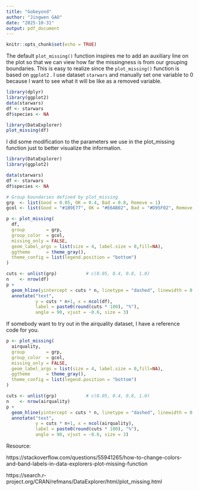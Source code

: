 ---
title: "Gobeyond"
author: "Jingwen GAO"
date: "2025-10-31"
output: pdf_document
---

```{r setup, include=FALSE}
knitr::opts_chunk$set(echo = TRUE)
```

The default `plot_missing()` function inspires me to add an auxiliary line on the plot so that we can view how far the missingness is from our grouping boundaries. This is easy to realize since the `plot_missing()` function is based on `ggplot2` . I use dataset `starwars` and manually set one variable to 0 because I want to see what it will be like as a removed variable.       

```{r}
library(dplyr)
library(ggplot2)
data(starwars)
df <- starwars
df$species <- NA

library(DataExplorer)
plot_missing(df)
```
I did some modification to the parameters we use in the plot_missing function just to better visualize the information. 

```{r}
library(DataExplorer)
library(ggplot2)

data(starwars)
df <- starwars
df$species <- NA

# Group boundaries defined by plot_missing
grp  <- list(Good = 0.05, OK = 0.4, Bad = 0.8, Remove = 1)
gcol <- list(Good = "#1B9E77", OK = "#E6AB02", Bad = "#D95F02", Remove = "#E41A1C")

p <- plot_missing(
  df,
  group        = grp,
  group_color  = gcol,
  missing_only = FALSE,
  geom_label_args = list(size = 4, label.size = 0,fill=NA), 
  ggtheme      = theme_gray(),
  theme_config = list(legend.position = "bottom")
)

cuts <- unlist(grp)           # c(0.05, 0.4, 0.8, 1.0)
n    <- nrow(df)
p +
  geom_hline(yintercept = cuts * n, linetype = "dashed", linewidth = 0.4) +
  annotate("text",
           y = cuts * n+1, x = ncol(df), 
           label = paste0(round(cuts * 100), "%"),
           angle = 90, vjust = -0.6, size = 3)
```
If somebody want to try out in the airquality dataset, I have a reference code for you.             

```{r}
p <- plot_missing(
  airquality,
  group        = grp,
  group_color  = gcol,
  missing_only = FALSE,
  geom_label_args = list(size = 4, label.size = 0,fill=NA), 
  ggtheme      = theme_gray(),
  theme_config = list(legend.position = "bottom")
)

cuts <- unlist(grp)           # c(0.05, 0.4, 0.8, 1.0)
n    <- nrow(airquality)
p +
  geom_hline(yintercept = cuts * n, linetype = "dashed", linewidth = 0.4) +
  annotate("text",
           y = cuts * n+1, x = ncol(airquality), 
           label = paste0(round(cuts * 100), "%"),
           angle = 90, vjust = -0.6, size = 3)
```

Resource:

https://stackoverflow.com/questions/55941265/how-to-change-colors-and-band-labels-in-data-explorers-plot-missing-function 

https://search.r-project.org/CRAN/refmans/DataExplorer/html/plot_missing.html 